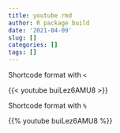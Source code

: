 ```yaml
---
title: youtube rmd
author: R package build
date: '2021-04-09'
slug: []
categories: []
tags: []
---
```


Shortcode format with `<`

{{< youtube buiLez6AMU8 >}}

Shortcode format with `%`

{{% youtube buiLez6AMU8 %}}